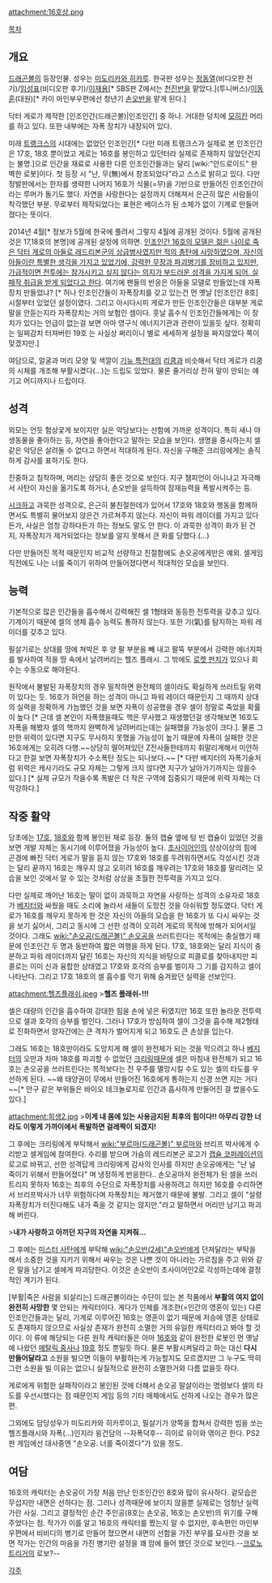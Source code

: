 attachment:16호상.png

[[목차]]
== 개요 ==
[[드래곤볼]]의 등장인물. 성우는 [[미도리카와 히카루]]. 한국판 성우는 [[정동열]](비디오판 전기)/[[임성표]](비디오판 후기)/[[이재용(성우)|이재용]][* SBS판 Z에서는 [[천진반]]을 맡았다.](투니버스)/[[이동훈(성우)|이동훈]](대원)[* 카이 마인부우편에선 청년기 [[손오반(2세)|손오반]]을 맡게 된다.]

닥터 게로가 제작한 [인조인간(드래곤볼)|인조인간] 중 하나. 거대한 덩치에 [[모히칸]] 머리를 하고 있다. 또한 내부에는 자폭 장치가 내장되어 있다.

미래 [[트랭크스]]의 시대에는 없었던 인조인간[* 다만 미래 트랭크스가 실제로 본 인조인간은 17호, 18호 뿐이었고 게로는 16호를 봉인하고 있던터라 실제로 존재하지 않았던건지는 불명.]으로 인간을 재료로 사용한 다른 인조인간들과는 달리 [wiki:"안드로이드" 완벽한 로봇]이다. 첫 등장 시 "난, 무(無)에서 창조되었다"라고 스스로 밝히고 있다. 다만 정발판에서는 한자를 생략한 나머지 16호가 식물(=무)을 기반으로 만들어진 인조인간이라는 루머가 돌기도 했다. 자연을 사랑한다는 설정까지 더해져서 은근히 많은 사람들이 착각했던 부분. 무로부터 제작되었다는 표현은 베이스가 된 소체가 없이 기계로 만들어졌다는 뜻이다.

2014년 4월[* 정보가 5월에 한국에 풀려서 그렇지 4월에 공개된 것이다. 5월에 공개된 것은 17,18호의 본명]에 공개된 설정에 의하면. [http://blog.naver.com/bardock12/130190467717 인조인간 16호의 모델은 젊은 나이로 죽은 닥터 게로의 아들로 레드리본군의 상급병사였지만 적의 총탄에 사망하였으며, 자신의 아들이란 특별한 생각을 가지고 있었기에, 강력한 무장과 파괴병기를 장비하고 있지만, 가급적이면 전투에는 참가시키고 싶지 않다는 의지가 부드러운 성격을 가지게 되어, 실패작 취급을 받게 되었다고 한다]. 여기에 팬들의 반응은 아들을 모델로 만들었는데 자폭장치 만들었냐? [* 허나 인조인간들이 자폭장치를 갖고 있는건 먼 옛날 [인조인간 8호] 시절부터 있었던 설정이였다. 그리고 아시다시피 게로가 만든 인조인간들은 대부분 게로 말을 안듣는지라 자폭장치는 거의 보험인 셈이다. 훗날 흡수식 인조인간들에게는 이 장치가 있다는 언급이 없는걸 보면 아마 영구식 에너지기관과 관련이 있을듯 싶다. 정확히는 일찌감치 터져버린 19호 는 사실상 쩌리이니 별로 세세하게 설정을 짜지않았다 쪽이 맞겠지만.]

여담으로, 얼굴과 머리 모양 및 색깔이 [[기뉴 특전대]]의 [[리쿰]]과 비슷해서 닥터 게로가 리쿰의 시체를 개조해 부활시켰다(...)는 드립도 있었다. 물론 줄거리상 전혀 말이 안되는 얘기고 어디까지나 드립이다.

== 성격 ==
외모는 언듯 험상궃게 보이지만 실은 악당보다는 선함에 가까운 성격이다. 특히 새나 야생동물을 좋아하는 등, 자연을 좋아한다고 말하는 모습을 보인다. 생명을 중시하는지 셀 같은 악당은 살려둘 수 없다고 하면서 적대하게 된다. 자신을 구해준 크리링에게는 솔직하게 감사를 표하기도 한다.

진중하고 침착하며, 머리는 상당히 좋은 것으로 보인다. 지구 챔피언이 아니냐고 자극해서 사탄이 자신을 옮기도록 하거나, 손오반을 설득하여 잠재능력을 폭발시켜주는 등.

[[시크]]하고 과묵한 성격으로, 은근히 불친절한데가 있어서 17호와 18호와 행동을 함께하면서도 특별히 물어보지 않은건 가르쳐주지 않는다. 자신이 파워 레이더를 가지고 있다든가, 사실은 엄청 강하다든가 하는 정보도 말도 안 한다. 이 과묵한 성격이 화가 된 건지, 자폭장치가 제거되었다는 정보를 알지 못해서 큰 화를 당했다.(…)

다만 만들어진 목적 때문인지 비교적 선량하고 친절함에도 손오공에게만은 예외. 셀게임 직전에도 나는 너를 죽이기 위하여 만들어졌다면서 적대적인 모습을 보인다.

== 능력 ==
기본적으로 많은 인간들을 흡수해서 강력해진 셀 1형태와 동등한 전투력을 갖추고 있다. 기계이기 때문에 셀의 생체 흡수 능력도 통하지 않는다. 또한 기(氣)를 탐지하는 파워 레이더를 갖추고 있다.

필살기로는 상대를 땅에 쳐박은 후 양 팔 부분을 빼 내고 팔뚝 부분에서 강력한 에너지파를 발사하여 적을 땅 속에서 날려버리는 헬즈 플래시. 그 밖에도 [[로켓 펀치]]가 있으나 회수는 수동으로 해야된다. 

원작에서 불발된 자폭장치의 경우 밀착하면 완전체의 셀이라도 확실하게 쓰러트릴 위력이 있다는 듯. 16호가 허언을 하는 성격이 아니고 파워 레이더 때문인지 그 때까지 상대의 실력을 정확하게 가늠했던 것을 보면 자폭이 성공했을 경우 셀이 정말로 죽었을 확률이 높다 [* 근데 셀 본인이 자폭했을때도 핵은 무사했고 재생했던걸 생각해보면 16호도 자폭을 해봤자 셀의 핵까지 완벽하게 날려버리는데는 실패했을 가능성이 크다.]. 물론 그 만한 위력이 있다면 지구도 무사하지 못했을 가능성이 높기 때문에 자폭이 실패한 것은 16호에게는 오히려 다행.~~상당히 떨어져있던 Z전사들한테까지 휘말리게해서 미안하다고 한걸 보면 자폭장치가 수소폭탄 정도는 되나보다.~~ [* 다만 베지터의 자폭기술처럼 위력은 캐사기라도 규모 자체는 그렇게 크지 않다면 지구가 날아가기까지는 않을수 있다.] [* 실제 규모가 작을수록 폭발은 더 작은 구역에 집중되기 때문에 위력 자체는 더 막강하다.]

== 작중 활약 ==
당초에는 [[17호]], [[18호]]와 함께 봉인된 채로 등장. 둘의 캡슐 옆에 텅 빈 캡슐이 있었던 것을 보면 개발 자체는 동시기에 이루어졌을 가능성이 높다. [[초사이어인]]의 상상이상의 힘에 곤경에 빠진 닥터 게로가 말을 듣지 않는 17호와 18호를 두려워하면서도 각성시킨 것과는 달리 끝까지 16호는 깨우지 않고 오히려 16호를 깨우려는 17호와 18호를 말리려는 모습을 보인 것에서 알 수 있는 것처럼 상상을 초월한 전투력을 가지고 있다.

다만 실제로 깨어난 16호는 말이 없이 과묵하고 자연을 사랑하는 성격의 소유자로 18호가 [[베지터]]와 싸웠을 때도 소리에 놀라서 새들이 도망친 것을 아쉬워할 정도였다. 닥터 게로가 16호를 깨우지 못하게 한 것은 자신의 아들의 모습을 한 16호가 또 다시 싸우는 것을 보기 싫어서, 그리고 동시에 그 선한 성격이 오히려 게로의 목적에 방해가 되어서일 것이다. 그래도 [[wiki:"손오공(드래곤볼)" 손오공]]을 쓰러트린다는 목적에는 충실했기 때문에 인조인간 두 명과 동반하여 짧은 여행을 하게 된다. 17호, 18호와는 달리 지식이 충분하고 파워 레이더까지 달린 16호는 자신의 지식을 바탕으로 피콜로를 찾아내지만 피콜로는 이미 신과 융합한 상태였고 17호와 호각의 승부를 벌이자 그 기를 감지하고 셀이 나타난다. 그리고 17호 18호의 셀 흡수를 막기 위해 숨겨왔던 실력을 선보인다.

attachment:헬즈플래쉬.jpeg
>'''헬즈 플래쉬-!!!'''

셀은 대량의 인간을 흡수하여 강대한 힘을 손에 넣은 뒤였지만 16호 또한 놀라운 전투력으로 셀과 호각의 승부를 벌인다. 그러나 17호가 방심하여 셀이 그것을 흡수해 제2형태로 진화하면서 양자간에는 큰 격차가 벌어지게 되고 16호도 큰 손상을 입는다. 

그래도 16호는 18호만이라도 도망치게 해 셀이 완전체가 되는 것을 막으려고 하나 [[베지터]]의 오만과 차마 18호를 파괴할 수 없었던 [[크리링]]때문에 셀은 마침내 완전체가 되고 16호는 손오공을 쓰러트린다는 목적보다는 전 우주를 멸망시킬 수도 있는 셀의 타도를 우선하게 된다. ~~왜 태양권이 무에서 만들어진 16호에게 통하는지 신경 쓰면 지는 거다~~[* 안구 같은 부위들은 바이오 테크놀로지로 인간과 흡사하게 만들어진 걸 썼을수도 있다.]

attachment:희생2.jpg
>'''이게 내 몸에 있는 사용금지된 최후의 힘이다!! 아무리 강한 너라도 이렇게 가까이에서 폭발하면 걸레짝이 되겠지!'''

그 후에는 크리링에게 부탁해서 [[wiki:"부르마(드래곤볼)" 부르마]]와 브리프 박사에게 수리받고 셀게임에 참여한다. 수리를 받으며 가슴의 레드리본군 로고가 [[캡슐 코퍼레이션]]의 로고로 바뀌고, 선한 성격답게 크리링에게 감사의 인사를 하지만 손오공에게는 "난 널 죽이기 위해서 만들어졌다" 며 냉정하게 반응한다.. 손오공마저 완전체가 된 셀을 쓰러트리지 못하자 16호는 최후의 수단으로 자폭장치를 사용하려고 하지만 16호를 수리하면서 브리프박사가 너무 위험하다며 자폭장치는 제거했기 때문에 불발. 그리고 셀이 "설령 자폭장치가 터진다해도 내가 죽을 것 같지는 않지만."라고 말하면서 머리만 남기고 파괴해 버린다.

>'''내가 사랑하고 아끼던 지구의 자연을 지켜줘...'''

그 후에는 [[미스터 사탄]]에게 부탁해 [[wiki:"손오반(2세)"손오반]]에게 던져달라는 부탁을 해서 소중한 것을 지키기 위해서 싸우는 것은 나쁜 것이 아니라는 가르침을 주고 위와 같은 말을 남기고 셀에게 파괴당한다. 이것은 손오반이 초사이어인2로 각성하는데에 결정적인 계기가 된다.

[부활|죽은 사람을 되살리는] 드래곤볼이라는 수단이 있는 본 작품에서 '''부활의 여지 없이 완전히 사망한''' 몇 안되는 캐릭터이다. 게다가 인체를 개조한(=인간의 영혼이 있는) 다른 인조인간들과는 달리, 기계로 이루어진 16호는 영혼이 없기 때문에 저승에 영혼 상태로도 존재하지 않으므로 사실상 존재가 완전히 소멸한 거의 유일한 캐릭터라고 봐야 할 것이다. 이 류에 해당되는 다른 원작 캐릭터들은 아마 [[16호]]와 같이 완전한 로봇인 먼 옛날에 나왔던 [[메탈릭 중사]]나 [[19호]] 정도 뿐일듯 하다. 물론 부활시켜달라고 하는 대신 '''다시 만들어달라고''' 소원을 빌으면 이들이 부활하는게 가능할지도 모르겠지만 그 누구도 딱히 그런 소원을 빌 이유는 없으니 실질적으로 완전히 소멸한거와 다름 없을듯 하다.

게로에게 위험한 실패작이라고 봉인된 것에 더해서 손오공 말살이라는 명령보다 셀의 타도를 우선시했다는 점 때문인지 게임 등의 기타 매체에서도 선하게 나오는 경우가 많은 편.

그외에도 담당성우가 미도리카와 히카루이고, 필살기가 양쪽을 합쳐서 강력한 빔을 쏘는 헬즈플래시와 자폭(…)인지라 윙건담의 --자폭덕후-- 히이로 유이와 엮이곤 한다. PS2판 게임에선 대사중엔 "손오공. 너를 죽이겠다"가 있을 정도.

== 여담 ==
16호의 캐릭터는 손오공이 가장 처음 만난 인조인간인 8호와 많이 유사하다. 겉모습은 무섭지만 내면은 선하다는 점. 그러나 성격때문에 보이지 않을뿐 실제로는 엄청난 실력가란 사실. 그리고 결정적인 순간 주인공(8호는 손오공, 16호는 손오반)의 위기를 구해주었다는 점. 작가가 이를 알고 16호의 캐릭터를 짰는지 알 수 없지만, 후속편인 마인부우편에서 비비디의 병기로 만들어 졌으면서 내면의 선함을 가진 부우를 묘사한 것을 보면 작가는 인간의 마음을 가진 병기란 설정을 꽤 맘에 들어 했던 것으로 보인다.--[[크로노 트리거]]의 로보?--

[[각주]]


